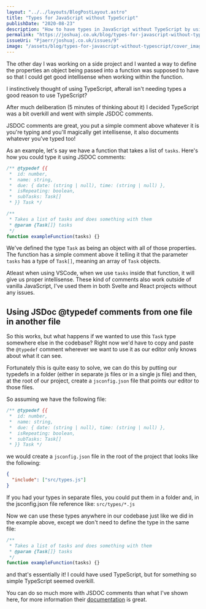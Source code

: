 ```yaml
---
layout: "../../layouts/BlogPostLayout.astro"
title: "Types for JavaScript without TypeScript"
publishDate: "2020-08-23"
description: "How to have types in JavaScript without TypeScript by using JSDOC comments - defining typedefs in a separate file and using them throughout your codebase."
permalink: "https://joshuaj.co.uk/blog/types-for-javascript-without-typescript"
issueUri: "Pjaerr/joshuaj.co.uk/issues/9"
image: "/assets/blog/types-for-javascript-without-typescript/cover_image.jpg"
---
```


The other day I was working on a side project and I wanted a way to define the properties an object being passed into a function was supposed to have so that I could get good intellisense when working within the function.

I instinctively thought of using TypeScript, afterall isn't needing types a good reason to use TypeScript?

After much deliberation (5 minutes of thinking about it) I decided TypeScript was a bit overkill and went with simple JSDOC comments.

JSDOC comments are great, you put a simple comment above whatever it is you're typing and you'll magically get intellisense, it also documents whatever you've typed too!

As an example, let's say we have a function that takes a list of `tasks`. Here's how you could type it using JSDOC comments:

```javascript
/** @typedef {{
 *  id: number,
 *  name: string,
 *  due: { date: (string | null), time: (string | null) },
 *  isRepeating: boolean,
 *  subTasks: Task[]
 * }} Task */

/**
 * Takes a list of tasks and does something with them
 * @param {Task[]} tasks
 */
function exampleFunction(tasks) {}
```

We've defined the type `Task` as being an object with all of those properties. The function has a simple comment above it telling it that the parameter `tasks` has a type of `Task[]`, meaning an array of `Task` objects.

Atleast when using VSCode, when we use `tasks` inside that function, it will give us proper intellisense. These kind of comments also work outside of vanilla JavaScript, I've used them in both Svelte and React projects without any issues.

## Using JSDoc @typedef comments from one file in another file

So this works, but what happens if we wanted to use this `Task` type somewhere else in the codebase? Right now we'd have to copy and paste the `@typedef` comment wherever we want to use it as our editor only knows about what it can see.

Fortunately this is quite easy to solve, we can do this by putting our typedefs in a folder (either in separate js files or in a single js file) and then, at the root of our project, create a `jsconfig.json` file that points our editor to those files.

So assuming we have the following file:

```javascript:src/types.js
/** @typedef {{
 *  id: number,
 *  name: string,
 *  due: { date: (string | null), time: (string | null) },
 *  isRepeating: boolean,
 *  subTasks: Task[]
 * }} Task */
```

we would create a `jsconfig.json` file in the root of the project that looks like the following:

```json:jsconfig.json
{
  "include": ["src/types.js"]
}
```

If you had your types in separate files, you could put them in a folder and, in the jsconfig.json file reference like: `src/types/*.js`

Now we can use these types anywhere in our codebase just like we did in the example above, except we don't need to define the type in the same file:

```javascript
/**
 * Takes a list of tasks and does something with them
 * @param {Task[]} tasks
 */
function exampleFunction(tasks) {}
```

and that's essentially it! I could have used TypeScript, but for something so simple TypeScript seemed overkill.

You can do so much more with JSDOC comments than what I've shown here, for more information their [documentation](https://jsdoc.app/) is great.
